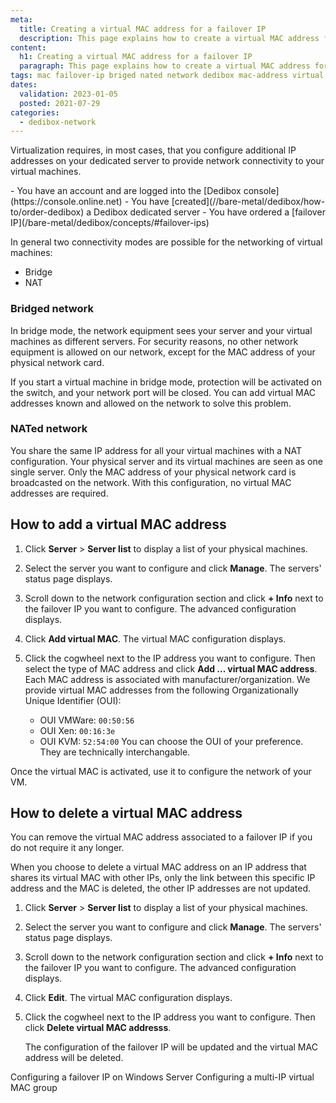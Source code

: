 ```yaml
---
meta:
  title: Creating a virtual MAC address for a failover IP
  description: This page explains how to create a virtual MAC address for a failover IP.
content:
  h1: Creating a virtual MAC address for a failover IP
  paragraph: This page explains how to create a virtual MAC address for a failover IP.
tags: mac failover-ip briged nated network dedibox mac-address virtual mac 
dates:
  validation: 2023-01-05
  posted: 2021-07-29
categories:
  - dedibox-network
---
```


Virtualization requires, in most cases, that you configure additional IP addresses on your dedicated server to provide network connectivity to your virtual machines.

<Message type="requirement">
  - You have an account and are logged into the [Dedibox console](https://console.online.net)
  - You have [created](//bare-metal/dedibox/how-to/order-dedibox) a Dedibox dedicated server
  - You have ordered a [failover IP](/bare-metal/dedibox/concepts/#failover-ips)
</Message>

In general two connectivity modes are possible for the networking of virtual machines:

* Bridge
* NAT

### Bridged network

In bridge mode, the network equipment sees your server and your virtual machines as different servers.
For security reasons, no other network equipment is allowed on our network, except for the MAC address of your physical network card.

If you start a virtual machine in bridge mode, protection will be activated on the switch, and your network port will be closed.
You can add virtual MAC addresses known and allowed on the network to solve this problem.

### NATed network
You share the same IP address for all your virtual machines with a NAT configuration. Your physical server and its virtual machines are seen as one single server. Only the MAC address of your physical network card is broadcasted on the network.
With this configuration, no virtual MAC addresses are required. 

## How to add a virtual MAC address

1. Click **Server** > **Server list** to display a list of your physical machines. 
2. Select the server you want to configure and click **Manage**. The servers' status page displays.
3. Scroll down to the network configuration section and click **+ Info** next to the failover IP you want to configure. The advanced configuration displays.
4. Click **Add virtual MAC**. The virtual MAC configuration displays. 
5. Click the cogwheel next to the IP address you want to configure. Then select the type of MAC address and click **Add ... virtual MAC address**.
    <Message type="note">
    Each MAC address is associated with manufacturer/organization. We provide virtual MAC addresses from the following Organizationally Unique Identifier (OUI):
    * OUI VMWare: `00:50:56`
    * OUI Xen: `00:16:3e`
    * OUI KVM: `52:54:00`
    You can choose the OUI of your preference. They are technically interchangable. 

    </Message>

Once the virtual MAC is activated, use it to configure the network of your VM.

## How to delete a virtual MAC address

You can remove the virtual MAC address associated to a failover IP if you do not require it any longer. 

<Message type="tip">
  When you choose to delete a virtual MAC address on an IP address that shares its virtual MAC with other IPs, only the link between this specific IP address and the MAC is deleted, the other IP addresses are not updated.
</Message>

1. Click **Server** > **Server list** to display a list of your physical machines. 
2. Select the server you want to configure and click **Manage**. The servers' status page displays.
3. Scroll down to the network configuration section and click **+ Info** next to the failover IP you want to configure. The advanced configuration displays.
4. Click **Edit**. The virtual MAC configuration displays. 
5. Click the cogwheel next to the IP address you want to configure. Then click **Delete virtual MAC addresss**. 

    The configuration of the failover IP will be updated and the virtual MAC address will be deleted. 


<Navigation title="See Also">
  <PreviousButton to="/bare-metal/network/reference-content/configure-windows">Configuring a failover IP on Windows Server</PreviousButton>
  <NextButton to="/bare-metal/network/reference-content/configure-multiip-virtualmac">Configuring a multi-IP virtual MAC group</NextButton>
</Navigation>
